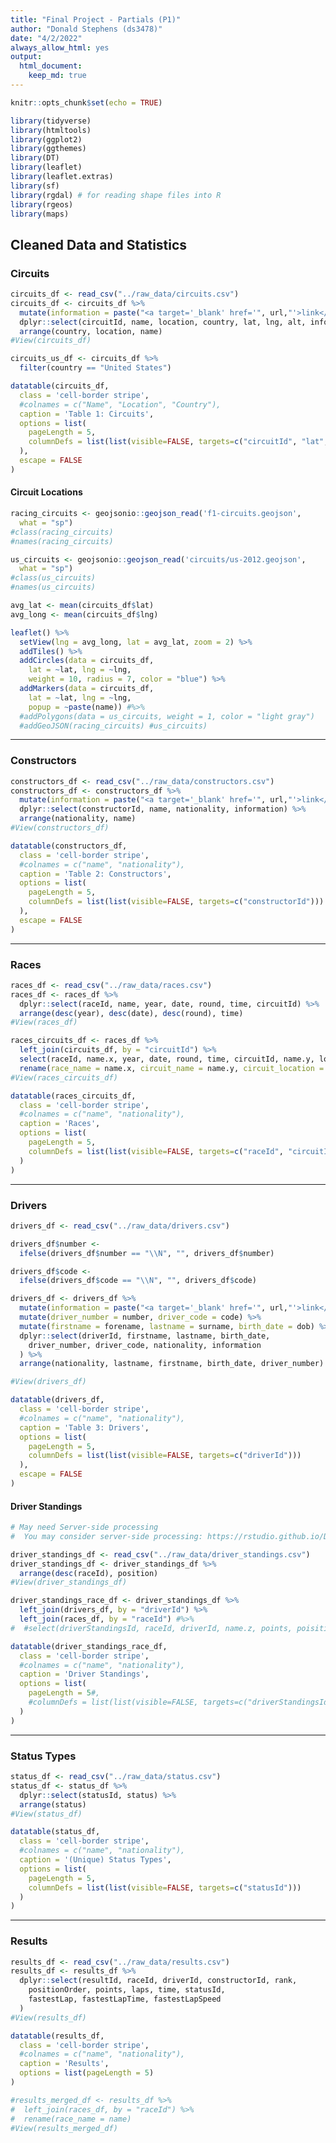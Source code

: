 ```yaml
---
title: "Final Project - Partials (P1)"
author: "Donald Stephens (ds3478)"
date: "4/2/2022"
always_allow_html: yes
output: 
  html_document:
    keep_md: true
---
```


```r
knitr::opts_chunk$set(echo = TRUE)
```

```r
library(tidyverse)
library(htmltools)
library(ggplot2)
library(ggthemes)
library(DT)
library(leaflet)
library(leaflet.extras)
library(sf)
library(rgdal) # for reading shape files into R
library(rgeos)
library(maps)
```

## Cleaned Data and Statistics

### Circuits

```r
circuits_df <- read_csv("../raw_data/circuits.csv")
circuits_df <- circuits_df %>%
  mutate(information = paste("<a target='_blank' href='", url,"'>link</a>")) %>%
  dplyr::select(circuitId, name, location, country, lat, lng, alt, information) %>%
  arrange(country, location, name)
#View(circuits_df)

circuits_us_df <- circuits_df %>%
  filter(country == "United States")

datatable(circuits_df,
  class = 'cell-border stripe',
  #colnames = c("Name", "Location", "Country"),
  caption = 'Table 1: Circuits',
  options = list(
    pageLength = 5,
    columnDefs = list(list(visible=FALSE, targets=c("circuitId", "lat", "lng", "alt")))
  ),
  escape = FALSE
)
```

#### Circuit Locations

```r
racing_circuits <- geojsonio::geojson_read('f1-circuits.geojson',
  what = "sp")
#class(racing_circuits)
#names(racing_circuits)

us_circuits <- geojsonio::geojson_read('circuits/us-2012.geojson',
  what = "sp")
#class(us_circuits)
#names(us_circuits)

avg_lat <- mean(circuits_df$lat)
avg_long <- mean(circuits_df$lng)

leaflet() %>%
  setView(lng = avg_long, lat = avg_lat, zoom = 2) %>%
  addTiles() %>%
  addCircles(data = circuits_df,
    lat = ~lat, lng = ~lng,
    weight = 10, radius = 7, color = "blue") %>%
  addMarkers(data = circuits_df,
    lat = ~lat, lng = ~lng,
    popup = ~paste(name)) #%>%
  #addPolygons(data = us_circuits, weight = 1, color = "light gray")
  #addGeoJSON(racing_circuits) #us_circuits)
```

<hr />

### Constructors

```r
constructors_df <- read_csv("../raw_data/constructors.csv")
constructors_df <- constructors_df %>%
  mutate(information = paste("<a target='_blank' href='", url,"'>link</a>")) %>%
  dplyr::select(constructorId, name, nationality, information) %>%
  arrange(nationality, name)
#View(constructors_df)

datatable(constructors_df,
  class = 'cell-border stripe',
  #colnames = c("name", "nationality"),
  caption = 'Table 2: Constructors',
  options = list(
    pageLength = 5,
    columnDefs = list(list(visible=FALSE, targets=c("constructorId")))
  ),
  escape = FALSE
)
```

<hr />

### Races

```r
races_df <- read_csv("../raw_data/races.csv")
races_df <- races_df %>%
  dplyr::select(raceId, name, year, date, round, time, circuitId) %>%
  arrange(desc(year), desc(date), desc(round), time)
#View(races_df)

races_circuits_df <- races_df %>%
  left_join(circuits_df, by = "circuitId") %>%
  select(raceId, name.x, year, date, round, time, circuitId, name.y, location, country) %>%
  rename(race_name = name.x, circuit_name = name.y, circuit_location = location, circuit_country = country)
#View(races_circuits_df)

datatable(races_circuits_df,
  class = 'cell-border stripe',
  #colnames = c("name", "nationality"),
  caption = 'Races',
  options = list(
    pageLength = 5,
    columnDefs = list(list(visible=FALSE, targets=c("raceId", "circuitId")))
  )
)
```

<hr />

### Drivers

```r
drivers_df <- read_csv("../raw_data/drivers.csv")

drivers_df$number <-
  ifelse(drivers_df$number == "\\N", "", drivers_df$number)

drivers_df$code <-
  ifelse(drivers_df$code == "\\N", "", drivers_df$code)

drivers_df <- drivers_df %>%
  mutate(information = paste("<a target='_blank' href='", url,"'>link</a>")) %>%
  mutate(driver_number = number, driver_code = code) %>%
  mutate(firstname = forename, lastname = surname, birth_date = dob) %>%
  dplyr::select(driverId, firstname, lastname, birth_date,
    driver_number, driver_code, nationality, information
  ) %>%
  arrange(nationality, lastname, firstname, birth_date, driver_number)

#View(drivers_df)

datatable(drivers_df,
  class = 'cell-border stripe',
  #colnames = c("name", "nationality"),
  caption = 'Table 3: Drivers',
  options = list(
    pageLength = 5,
    columnDefs = list(list(visible=FALSE, targets=c("driverId")))
  ),
  escape = FALSE
)
```

#### Driver Standings

```r
# May need Server-side processing
#  You may consider server-side processing: https://rstudio.github.io/DT/server.html

driver_standings_df <- read_csv("../raw_data/driver_standings.csv")
driver_standings_df <- driver_standings_df %>%
  arrange(desc(raceId), position)
#View(driver_standings_df)

driver_standings_race_df <- driver_standings_df %>%
  left_join(drivers_df, by = "driverId") %>%
  left_join(races_df, by = "raceId") #%>%
#  #select(driverStandingsId, raceId, driverId, name.z, points, poisition, wins)

datatable(driver_standings_race_df,
  class = 'cell-border stripe',
  #colnames = c("name", "nationality"),
  caption = 'Driver Standings',
  options = list(
    pageLength = 5#,
    #columnDefs = list(list(visible=FALSE, targets=c("driverStandingsId, raceId")))
  )
)
```

<hr />

### Status Types
```r
status_df <- read_csv("../raw_data/status.csv")
status_df <- status_df %>%
  dplyr::select(statusId, status) %>%
  arrange(status)
#View(status_df)

datatable(status_df,
  class = 'cell-border stripe',
  #colnames = c("name", "nationality"),
  caption = '(Unique) Status Types',
  options = list(
    pageLength = 5,
    columnDefs = list(list(visible=FALSE, targets=c("statusId")))
  )
)
```

<hr />

### Results

```r
results_df <- read_csv("../raw_data/results.csv")
results_df <- results_df %>%
  dplyr::select(resultId, raceId, driverId, constructorId, rank,
    positionOrder, points, laps, time, statusId,
    fastestLap, fastestLapTime, fastestLapSpeed
  )
#View(results_df)

datatable(results_df,
  class = 'cell-border stripe',
  #colnames = c("name", "nationality"),
  caption = 'Results',
  options = list(pageLength = 5)
)
```

```r
#results_merged_df <- results_df %>%
#  left_join(races_df, by = "raceId") %>%
#  rename(race_name = name)
#View(results_merged_df)
```